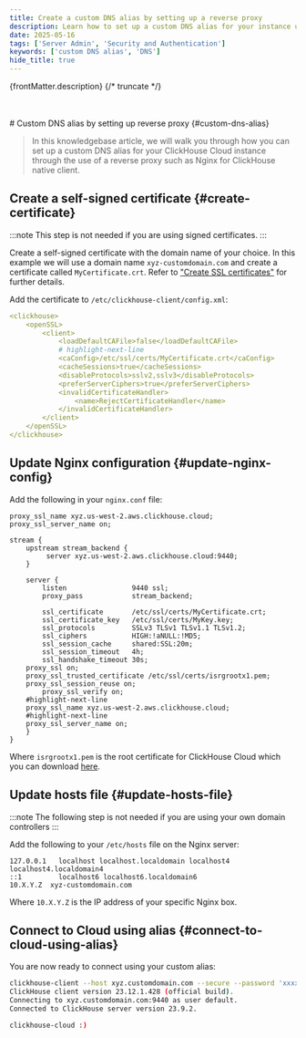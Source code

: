 ```yaml
---
title: Create a custom DNS alias by setting up a reverse proxy
description: Learn how to set up a custom DNS alias for your instance using a reverse proxy
date: 2025-05-16
tags: ['Server Admin', 'Security and Authentication']
keywords: ['custom DNS alias', 'DNS']
hide_title: true
---
```


{frontMatter.description}
{/* truncate */}

<br/>
<br/>
# Custom DNS alias by setting up reverse proxy {#custom-dns-alias}

> In this knowledgebase article, we will walk you through how you can set up a
custom DNS alias for your ClickHouse Cloud instance through the use of a reverse
proxy such as Nginx for ClickHouse native client.

## Create a self-signed certificate {#create-certificate}

:::note
This step is not needed if you are using signed certificates.
:::

Create a self-signed certificate with the domain name of your choice.
In this example we will use a domain name `xyz-customdomain.com` and
create a certificate called `MyCertificate.crt`. Refer to ["Create SSL certificates"](/guides/sre/configuring-ssl#2-create-ssl-certificates)
for further details.

Add the certificate to `/etc/clickhouse-client/config.xml`:

```yaml
<clickhouse>
    <openSSL>
        <client>
            <loadDefaultCAFile>false</loadDefaultCAFile>
            # highlight-next-line
            <caConfig>/etc/ssl/certs/MyCertificate.crt</caConfig>
            <cacheSessions>true</cacheSessions>
            <disableProtocols>sslv2,sslv3</disableProtocols>
            <preferServerCiphers>true</preferServerCiphers>
            <invalidCertificateHandler>
                <name>RejectCertificateHandler</name>
            </invalidCertificateHandler>
        </client>
    </openSSL>
</clickhouse>
```

## Update Nginx configuration {#update-nginx-config}

Add the following in your `nginx.conf` file:

```text
proxy_ssl_name xyz.us-west-2.aws.clickhouse.cloud;
proxy_ssl_server_name on;
```

```text
stream {
    upstream stream_backend {
         server xyz.us-west-2.aws.clickhouse.cloud:9440;
    }

    server {
        listen                9440 ssl;
        proxy_pass            stream_backend;

        ssl_certificate       /etc/ssl/certs/MyCertificate.crt;
        ssl_certificate_key   /etc/ssl/certs/MyKey.key;
        ssl_protocols         SSLv3 TLSv1 TLSv1.1 TLSv1.2;
        ssl_ciphers           HIGH:!aNULL:!MD5;
        ssl_session_cache     shared:SSL:20m;
        ssl_session_timeout   4h;
        ssl_handshake_timeout 30s;
	proxy_ssl on;
	proxy_ssl_trusted_certificate /etc/ssl/certs/isrgrootx1.pem;
	proxy_ssl_session_reuse on;
        proxy_ssl_verify on;
    #highlight-next-line
	proxy_ssl_name xyz.us-west-2.aws.clickhouse.cloud;
    #highlight-next-line
	proxy_ssl_server_name on;
    }
}
```

Where `isrgrootx1.pem` is the root certificate for ClickHouse Cloud which you
can download [here](https://letsencrypt.org/certs/isrgrootx1.pem).

## Update hosts file {#update-hosts-file}

:::note
The following step is not needed if you are using your own domain controllers
:::

Add the following to your `/etc/hosts` file on the Nginx server:

```text title='/etc/hosts'
127.0.0.1   localhost localhost.localdomain localhost4 localhost4.localdomain4
::1         localhost6 localhost6.localdomain6
10.X.Y.Z  xyz-customdomain.com
```

Where `10.X.Y.Z` is the IP address of your specific Nginx box.

## Connect to Cloud using alias {#connect-to-cloud-using-alias}

You are now ready to connect using your custom alias:

```bash
clickhouse-client --host xyz.customdomain.com --secure --password 'xxxxxxx'
ClickHouse client version 23.12.1.428 (official build).
Connecting to xyz.customdomain.com:9440 as user default.
Connected to ClickHouse server version 23.9.2.

clickhouse-cloud :)
```
